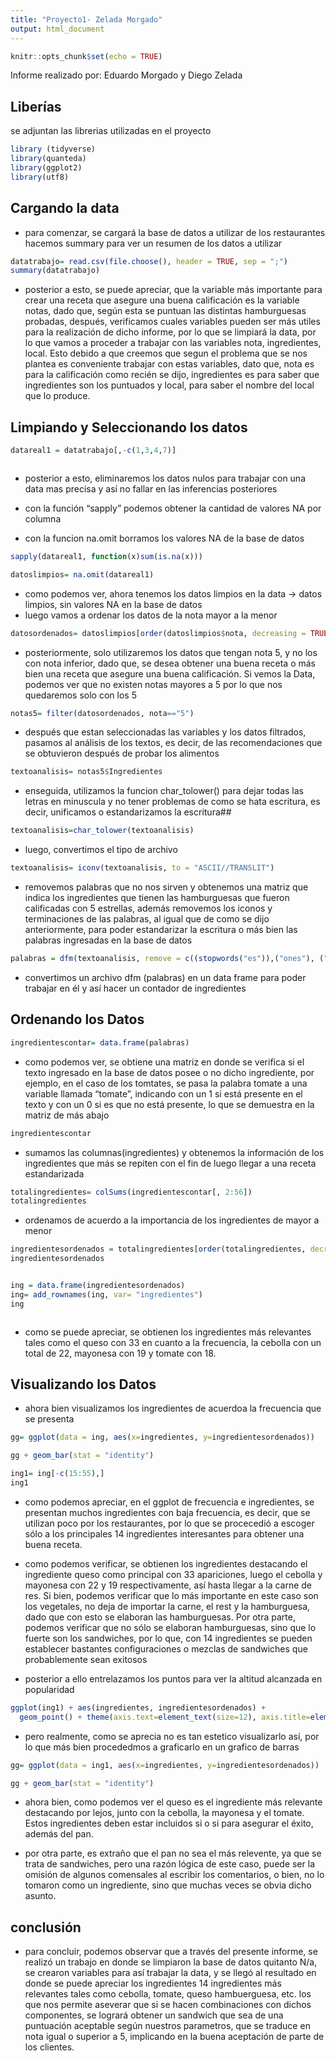 ```yaml
---
title: "Proyecto1- Zelada Morgado"
output: html_document
---
```


```r
knitr::opts_chunk$set(echo = TRUE)
```



Informe realizado por: Eduardo Morgado y Diego Zelada 



## Liberías
se adjuntan las librerias utilizadas en el proyecto

```r



library (tidyverse)
library(quanteda)
library(ggplot2)
library(utf8)


```
## Cargando la data

- para comenzar, se cargará la base de datos a utilizar de los restaurantes
hacemos summary para ver un resumen de los datos a utilizar
```r

datatrabajo= read.csv(file.choose(), header = TRUE, sep = ";")
summary(datatrabajo)


```
- posterior a esto, se puede apreciar, que la variable más importante para crear una receta que asegure una buena calificación es la variable notas, dado que, según esta se puntuan las distintas hamburguesas probadas, después, verificamos cuales variables pueden ser más utiles para la realización de dicho informe, por lo que se limpiará la data,  por lo que vamos a proceder a trabajar con las variables nota, ingredientes, local. Esto debido a que creemos que segun el problema que se nos plantea es conveniente trabajar con estas variables, dato que, nota es para la calificación como recién se dijo, ingredientes es para saber que ingredientes son los puntuados y local, para saber el nombre del local que lo produce.



## Limpiando y Seleccionando los datos 



```r

datareal1 = datatrabajo[,-c(1,3,4,7)]



```
- posterior a esto, eliminaremos los datos nulos para trabajar con una data mas precisa y así no fallar en las inferencias posteriores

- con la función "sapply" podemos obtener la cantidad de valores NA por columna
- con la funcion na.omit borramos los valores NA de la base de datos 
```r

sapply(datareal1, function(x)sum(is.na(x)))

datoslimpios= na.omit(datareal1)

```
- como podemos ver, ahora tenemos los datos limpios en la data -> datos limpios, sin valores NA en la base de datos
- luego vamos a ordenar los datos de la nota mayor a la menor

```r

datosordenados= datoslimpios[order(datoslimpios$nota, decreasing = TRUE),]


```
- posteriormente, solo utilizaremos los datos que tengan nota 5, y no los con nota inferior, dado que, se desea obtener una buena receta o más bien una receta que asegure una buena calificación. Si vemos la Data, podemos ver que no existen notas mayores a 5 por lo que nos quedaremos solo con los 5 
```r

notas5= filter(datosordenados, nota=="5")

```
- después que estan seleccionadas las variables y los datos filtrados, pasamos al análisis de los textos, es decir, de las recomendaciones que se obtuvieron después de probar los alimentos

```r

textoanalisis= notas5$Ingredientes


```

- enseguida, utilizamos la funcion char_tolower() para dejar todas las letras en minuscula y no tener problemas de como se hata escritura, es decir, unificamos o estandarizamos la escritura##
```r

textoanalisis=char_tolower(textoanalisis)

```

- luego, convertimos el tipo de archivo

```r

textoanalisis= iconv(textoanalisis, to = "ASCII//TRANSLIT")

```


- removemos palabras que no nos sirven y obtenemos una matriz que indica los ingredientes que tienen las hamburguesas que fueron calificadas  con 5 estrellas, además removemos los iconos y terminaciones de las palabras, al igual que de como se dijo anteriormente, para poder estandarizar la escritura o más bien las palabras ingresadas en la base de datos

```r

palabras = dfm(textoanalisis, remove = c((stopwords("es")),("ones"), (","),("?"), ("."),("("),(")"),("!")))

```

- convertimos un archivo dfm (palabras) en un data frame para poder trabajar en él y así hacer un contador de ingredientes

## Ordenando los Datos


```r

ingredientescontar= data.frame(palabras)


```
- como podemos ver, se obtiene una matriz en donde se verifica si el texto ingresado en la base de datos  posee o no dicho ingrediente, por ejemplo, en el caso de los tomtates, se pasa la palabra tomate a una variable llamada "tomate", indicando con un 1 si está presente en el texto y con un 0 si es que no está presente, lo que se demuestra en la matriz de más abajo
```r
ingredientescontar

```

- sumamos las columnas(ingredientes) y obtenemos la información de los ingredientes que más se repiten con el fin de luego llegar a una receta estandarizada


```r

totalingredientes= colSums(ingredientescontar[, 2:56])
totalingredientes


```

- ordenamos de acuerdo a la importancia de los ingredientes de mayor a menor

```r
ingredientesordenados = totalingredientes[order(totalingredientes, decreasing = TRUE)]
ingredientesordenados


ing = data.frame(ingredientesordenados)
ing= add_rownames(ing, var= "ingredientes")
ing



```

- como se puede apreciar, se obtienen los ingredientes más relevantes tales como el queso con 33 en cuanto a la frecuencia, la cebolla con un total de 22, mayonesa con 19 y tomate con 18.


## Visualizando los Datos

- ahora bien visualizamos los ingredientes de acuerdoa  la frecuencia que se presenta
```r


gg= ggplot(data = ing, aes(x=ingredientes, y=ingredientesordenados))

gg + geom_bar(stat = "identity")

ing1= ing[-c(15:55),]
ing1


```

- como podemos apreciar, en el ggplot de frecuencia e ingredientes, se presentan muchos ingredientes con baja frecuencia, es decir, que se utilizan poco por los restaurantes, por lo que se procecedió a escoger sólo a los principales 14 ingredientes interesantes para obtener una buena receta.

- como podemos verificar, se obtienen los ingredientes destacando el ingrediente queso como principal con 33 apariciones, luego el cebolla y mayonesa con 22 y 19 respectivamente, así hasta llegar a la carne de res. Si bien, podemos verificar que lo más importante en este caso son los vegetales, no deja de importar la carne, el rest y la hamburguesa, dado que con esto se elaboran las hamburguesas.
Por otra parte, podemos verificar que no sólo se elaboran hamburguesas, sino que lo fuerte son los sandwiches, por lo que, con 14 ingredientes se pueden establecer bastantes configuraciones o mezclas de sandwiches que probablemente sean exitosos


- posterior a ello entrelazamos los puntos para ver la altitud alcanzada en popularidad

```r
ggplot(ing1) + aes(ingredientes, ingredientesordenados) +
  geom_point() + theme(axis.text=element_text(size=12), axis.title=element_text(size=18))

```
- pero realmente, como se aprecia no es tan estetico visualizarlo así, por lo que más bien procededmos a graficarlo en un grafico de barras


```r
gg= ggplot(data = ing1, aes(x=ingredientes, y=ingredientesordenados))

gg + geom_bar(stat = "identity")


```

- ahora bien, como podemos ver  el queso es el ingrediente más relevante destacando por lejos, junto con la cebolla, la mayonesa y el tomate. Estos ingredientes deben estar incluidos si o si para asegurar el éxito, además del pan. 

- por otra parte, es extraño que el pan no sea el más relevente, ya que se trata de sandwiches, pero una razón lógica de este caso, puede ser la omisión de algunos comensales al escribir los comentarios, o bien, no lo tomaron como un ingrediente, sino que muchas veces se obvia dicho asunto.

## conclusión 

- para concluir, podemos observar que a través del presente informe, se realizó un trabajo en donde se limpiaron la base de datos quitanto N/a, se crearon variables para así trabajar la data, y se llegó al resultado en donde se puede apreciar los ingredientes 14 ingredientes más relevantes tales como cebolla, tomate, queso hambuerguesa, etc. los que nos permite aseverar que si se hacen combinaciones con dichos componentes, se logrará obtener un sandwich que sea de una puntuación aceptable según nuestros parametros, que se traduce en nota igual o superior a 5, implicando en la buena aceptación de parte de los clientes. 
